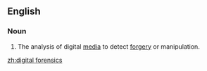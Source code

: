 ==English==

===Noun===
{{en-noun|-}}

# {{lb|en|forensics}} The analysis of digital [[medium|media]] to detect [[forgery]] or manipulation.

[[zh:digital forensics]]
